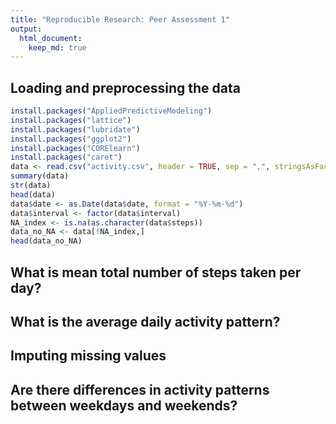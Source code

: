 ```yaml
---
title: "Reproducible Research: Peer Assessment 1"
output: 
  html_document:
    keep_md: true
---
```

## Loading and preprocessing the data
```r
install.packages("AppliedPredictiveModeling")
install.packages("lattice")
install.packages("lubridate")
install.packages("ggplot2")
install.packages("CORElearn")
install.packages("caret")
data <- read.csv("activity.csv", header = TRUE, sep = ",", stringsAsFactors = "NA")
summary(data)
str(data)
head(data)
data$date <- as.Date(data$date, format = "%Y-%m-%d")
data$interval <- factor(data$interval)
NA_index <- is.na(as.character(data$steps))
data_no_NA <- data[!NA_index,]
head(data_no_NA)
```

## What is mean total number of steps taken per day?



## What is the average daily activity pattern?



## Imputing missing values



## Are there differences in activity patterns between weekdays and weekends?
